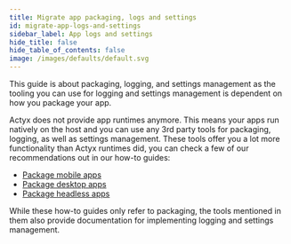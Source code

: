```yaml
---
title: Migrate app packaging, logs and settings
id: migrate-app-logs-and-settings
sidebar_label: App logs and settings
hide_title: false
hide_table_of_contents: false
image: /images/defaults/default.svg
---
```


This guide is about packaging, logging, and settings management as the tooling you can use for logging and settings management is dependent on how you package your app.

Actyx does not provide app runtimes anymore.
This means your apps run natively on the host and you can use any 3rd party tools for packaging, logging, as well as settings management.
These tools offer you a lot more functionality than Actyx runtimes did, you can check a few of our recommendations out in our how-to guides:

- [Package mobile apps](../packaging/mobile-apps.mdx)
- [Package desktop apps](../packaging/desktop-apps.mdx)
- [Package headless apps](../packaging/headless-apps.mdx)

While these how-to guides only refer to packaging, the tools mentioned in them also provide documentation for implementing logging and settings management.
